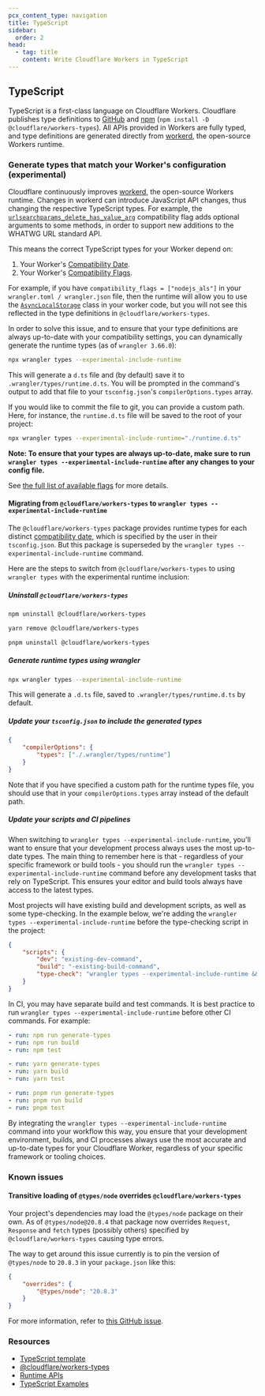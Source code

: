 ```yaml
---
pcx_content_type: navigation
title: TypeScript
sidebar:
  order: 2
head:
  - tag: title
    content: Write Cloudflare Workers in TypeScript
---
```



## TypeScript

TypeScript is a first-class language on Cloudflare Workers. Cloudflare publishes type definitions to [GitHub](https://github.com/cloudflare/workers-types) and [npm](https://www.npmjs.com/package/@cloudflare/workers-types) (`npm install -D @cloudflare/workers-types`). All APIs provided in Workers are fully typed, and type definitions are generated directly from [workerd](https://github.com/cloudflare/workerd), the open-source Workers runtime.

### Generate types that match your Worker's configuration (experimental)

Cloudflare continuously improves [workerd](https://github.com/cloudflare/workerd), the open-source Workers runtime.
Changes in workerd can introduce JavaScript API changes, thus changing the respective TypeScript types. For example, the [`urlsearchparams_delete_has_value_arg`](/workers/configuration/compatibility-flags/#urlsearchparams-delete-and-has-value-argument) compatibility flag adds optional arguments to some methods, in order to support new additions to the WHATWG URL standard API.

This means the correct TypeScript types for your Worker depend on:

1. Your Worker's [Compatibility Date](/workers/configuration/compatibility-dates/).
2. Your Worker's [Compatibility Flags](/workers/configuration/compatibility-flags/).

For example, if you have `compatibility_flags = ["nodejs_als"]` in your `wrangler.toml / wrangler.json` file, then the runtime will allow you to use the [`AsyncLocalStorage`](https://nodejs.org/api/async_context.html#class-asynclocalstorage) class in your worker code, but you will not see this reflected in the type definitions in `@cloudflare/workers-types`.

In order to solve this issue, and to ensure that your type definitions are always up-to-date with your compatibility settings, you can dynamically generate the runtime types (as of `wrangler 3.66.0`):

```bash
npx wrangler types --experimental-include-runtime
```

This will generate a `d.ts` file and (by default) save it to `.wrangler/types/runtime.d.ts`. You will be prompted in the command's output to add that file to your `tsconfig.json`'s `compilerOptions.types` array.

If you would like to commit the file to git, you can provide a custom path. Here, for instance, the `runtime.d.ts` file will be saved to the root of your project:

```bash
npx wrangler types --experimental-include-runtime="./runtime.d.ts"
```

**Note: To ensure that your types are always up-to-date, make sure to run `wrangler types --experimental-include-runtime` after any changes to your config file.**

See [the full list of available flags](/workers/wrangler/commands/#types) for more details.

#### Migrating from `@cloudflare/workers-types` to `wrangler types --experimental-include-runtime`

The `@cloudflare/workers-types` package provides runtime types for each distinct [compatibility date](https://github.com/cloudflare/workerd/tree/main/npm/workers-types#compatibility-dates), which is specified by the user in their `tsconfig.json`. But this package is superseded by the `wrangler types --experimental-include-runtime` command.

Here are the steps to switch from `@cloudflare/workers-types` to using `wrangler types` with the experimental runtime inclusion:

##### Uninstall `@cloudflare/workers-types`

<Tabs> <TabItem label="npm">

```sh
npm uninstall @cloudflare/workers-types
```

</TabItem> <TabItem label="yarn">

```sh
yarn remove @cloudflare/workers-types
```

</TabItem> <TabItem label="pnpm">

```sh
pnpm uninstall @cloudflare/workers-types
```

</TabItem> </Tabs>

##### Generate runtime types using wrangler

```bash
npx wrangler types --experimental-include-runtime
```

This will generate a `.d.ts` file, saved to `.wrangler/types/runtime.d.ts` by default.

##### Update your `tsconfig.json` to include the generated types

```json
{
	"compilerOptions": {
		"types": ["./.wrangler/types/runtime"]
	}
}
```

Note that if you have specified a custom path for the runtime types file, you should use that in your `compilerOptions.types` array instead of the default path.

##### Update your scripts and CI pipelines

When switching to `wrangler types --experimental-include-runtime`, you'll want to ensure that your development process always uses the most up-to-date types. The main thing to remember here is that - regardless of your specific framework or build tools - you should run the `wrangler types --experimental-include-runtime` command before any development tasks that rely on TypeScript. This ensures your editor and build tools always have access to the latest types.

Most projects will have existing build and development scripts, as well as some type-checking. In the example below, we're adding the `wrangler types --experimental-include-runtime` before the type-checking script in the project:

```json
{
	"scripts": {
		"dev": "existing-dev-command",
		"build": "-existing-build-command",
		"type-check": "wrangler types --experimental-include-runtime && tsc"
	}
}
```

In CI, you may have separate build and test commands. It is best practice to run `wrangler types --experimental-include-runtime` before other CI commands. For example:

<Tabs> <TabItem label="npm">

```yaml
- run: npm run generate-types
- run: npm run build
- run: npm test
```

</TabItem> <TabItem label="yarn">

```yaml
- run: yarn generate-types
- run: yarn build
- run: yarn test
```

</TabItem> <TabItem label="pnpm">

```yaml
- run: pnpm run generate-types
- run: pnpm run build
- run: pnpm test
```

</TabItem> </Tabs>

By integrating the `wrangler types --experimental-include-runtime` command into your workflow this way, you ensure that your development environment, builds, and CI processes always use the most accurate and up-to-date types for your Cloudflare Worker, regardless of your specific framework or tooling choices.

### Known issues

#### Transitive loading of `@types/node` overrides `@cloudflare/workers-types`

Your project's dependencies may load the `@types/node` package on their own. As of `@types/node@20.8.4` that package now overrides `Request`, `Response` and `fetch` types (possibly others) specified by `@cloudflare/workers-types` causing type errors.

The way to get around this issue currently is to pin the version of `@types/node` to `20.8.3` in your `package.json` like this:

```json
{
	"overrides": {
		"@types/node": "20.8.3"
	}
}
```

For more information, refer to [this GitHub issue](https://github.com/cloudflare/workerd/issues/1298).

### Resources

- [TypeScript template](https://github.com/cloudflare/workers-sdk/tree/main/packages/create-cloudflare/templates/hello-world/ts)
- [@cloudflare/workers-types](https://github.com/cloudflare/workers-types)
- [Runtime APIs](/workers/runtime-apis/)
- [TypeScript Examples](/workers/examples/?languages=TypeScript)
